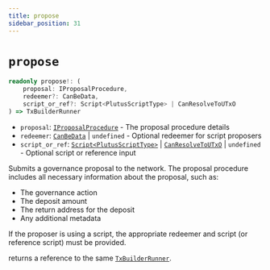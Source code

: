 ```yaml
---
title: propose
sidebar_position: 31
---
```


# `propose`

```ts
readonly propose!: (
    proposal: IProposalProcedure,
    redeemer?: CanBeData,
    script_or_ref?: Script<PlutusScriptType> | CanResolveToUTxO
) => TxBuilderRunner
```

- `proposal`: [`IProposalProcedure`](../cardano-ledger-ts/interfaces/IProposalProcedure) - The proposal procedure details
- `redeemer`: [`CanBeData`](../miscellaneous/CanBeData) | `undefined` - Optional redeemer for script proposers
- `script_or_ref`: [`Script<PlutusScriptType>`](../cardano-ledger-ts/classes/Script) | [`CanResolveToUTxO`](../miscellaneous/CanResolveToUTxO) | `undefined` - Optional script or reference input

Submits a governance proposal to the network. The proposal procedure includes all necessary information about the proposal, such as:
- The governance action
- The deposit amount
- The return address for the deposit
- Any additional metadata

If the proposer is using a script, the appropriate redeemer and script (or reference script) must be provided.

returns a reference to the same [`TxBuilderRunner`](./TxBuilderRunner). 
